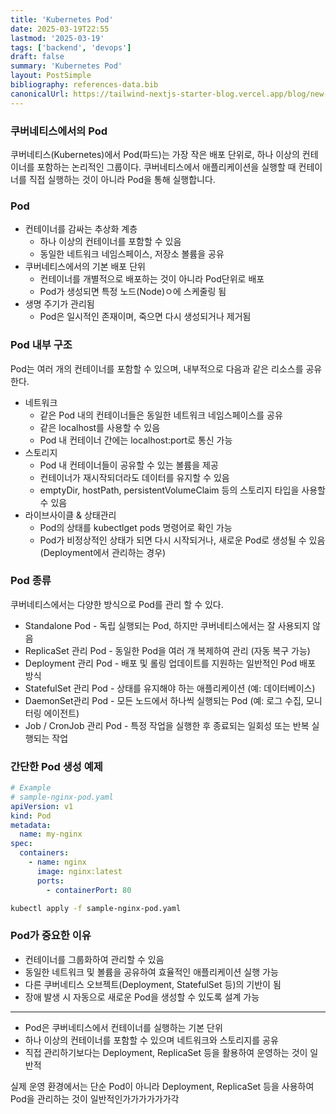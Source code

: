 ```yaml
---
title: 'Kubernetes Pod'
date: 2025-03-19T22:55
lastmod: '2025-03-19'
tags: ['backend', 'devops']
draft: false
summary: 'Kubernetes Pod'
layout: PostSimple
bibliography: references-data.bib
canonicalUrl: https://tailwind-nextjs-starter-blog.vercel.app/blog/new-features-in-v1/
---
```


### 쿠버네티스에서의 Pod

쿠버네티스(Kubernetes)에서 Pod(파드)는 가장 작은 배포 단위로, 하나 이상의 컨테이너를 포함하는 논리적인 그룹이다. 쿠버네티스에서 애플리케이션을 실행할 때 컨테이너를 직접 실행하는 것이 아니라 Pod을 통해 실행합니다.

### Pod

- 컨테이너를 감싸는 추상화 계층
  - 하나 이상의 컨테이너를 포함할 수 있음
  - 동일한 네트워크 네임스페이스, 저장소 볼륨을 공유
- 쿠버네티스에서의 기본 배포 단위
  - 컨테이너를 개별적으로 배포하는 것이 아니라 Pod단위로 배포
  - Pod가 생성되면 특정 노드(Node)ㅇ에 스케줄링 됨
- 생명 주기가 관리됨
  - Pod은 일시적인 존재이며, 죽으면 다시 생성되거나 제거됨

### Pod 내부 구조

Pod는 여러 개의 컨테이너를 포함할 수 있으며, 내부적으로 다음과 같은 리소스를 공유한다.

- 네트워크
  - 같은 Pod 내의 컨테이너들은 동일한 네트워크 네임스페이스를 공유
  - 같은 localhost를 사용할 수 있음
  - Pod 내 컨테이너 간에는 localhost:port로 통신 가능
- 스토리지
  - Pod 내 컨테이너들이 공유할 수 있는 볼륨을 제공
  - 컨테이너가 재시작되더라도 데이터를 유지할 수 있음
  - emptyDir, hostPath, persistentVolumeClaim 등의 스토리지 타입을 사용할 수 있음
- 라이브사이클 & 상태관리
  - Pod의 상태를 kubectlget pods 명령어로 확인 가능
  - Pod가 비정상적인 상태가 되면 다시 시작되거나, 새로운 Pod로 생성될 수 있음(Deployment에서 관리하는 경우)

### Pod 종류

쿠버네티스에서는 다양한 방식으로 Pod를 관리 할 수 있다.

- Standalone Pod - 독립 실행되는 Pod, 하지만 쿠버네티스에서는 잘 사용되지 않음
- ReplicaSet 관리 Pod - 동일한 Pod을 여러 개 복제하여 관리 (자동 복구 가능)
- Deployment 관리 Pod - 배포 및 롤링 업데이트를 지원하는 일반적인 Pod 배포 방식
- StatefulSet 관리 Pod - 상태를 유지해야 하는 애플리케이션 (예: 데이터베이스)
- DaemonSet관리 Pod - 모든 노드에서 하나씩 실행되는 Pod (예: 로그 수집, 모니터링 에이전트)
- Job / CronJob 관리 Pod - 특정 작업을 실행한 후 종료되는 일회성 또는 반복 실행되는 작업

### 간단한 Pod 생성 예제

```yaml
# Example
# sample-nginx-pod.yaml
apiVersion: v1
kind: Pod
metadata:
  name: my-nginx
spec:
  containers:
    - name: nginx
      image: nginx:latest
      ports:
        - containerPort: 80
```

```bash
kubectl apply -f sample-nginx-pod.yaml
```

### Pod가 중요한 이유

- 컨테이너를 그룹화하여 관리할 수 있음
- 동일한 네트워크 및 볼륨을 공유하여 효율적인 애플리케이션 실행 가능
- 다른 쿠버네티스 오브젝트(Deployment, StatefulSet 등)의 기반이 됨
- 장애 발생 시 자동으로 새로운 Pod을 생성할 수 있도록 설계 가능

---

- Pod은 쿠버네티스에서 컨테이너를 실행하는 기본 단위
- 하나 이상의 컨테이너를 포함할 수 있으며 네트워크와 스토리지를 공유
- 직접 관리하기보다는 Deployment, ReplicaSet 등을 활용하여 운영하는 것이 일반적

실제 운영 환경에서는 단순 Pod이 아니라 Deployment, ReplicaSet 등을 사용하여 Pod을 관리하는 것이 일반적인가가가가가가각
